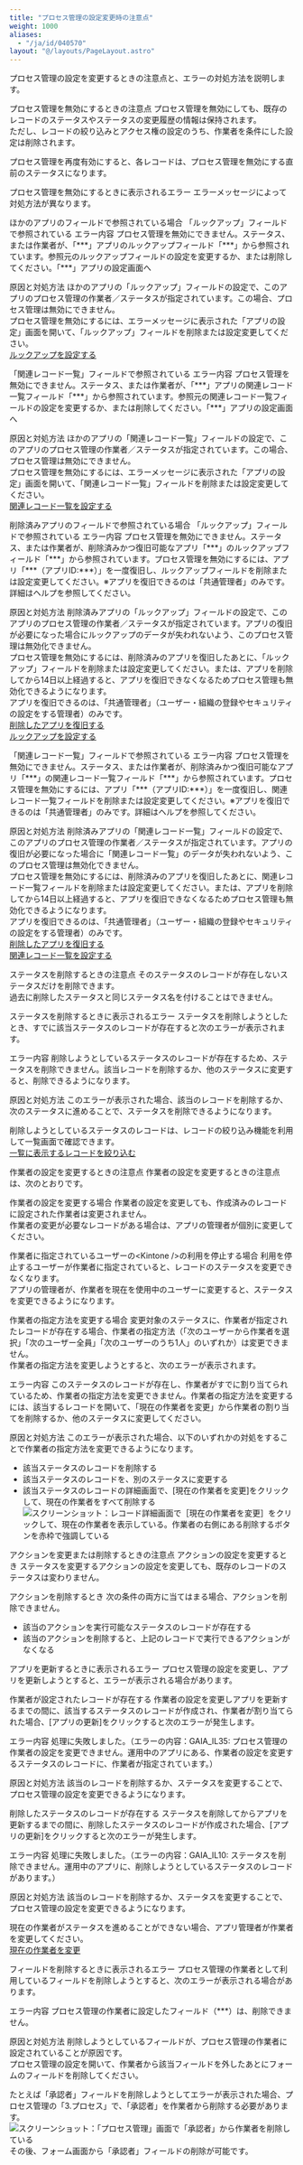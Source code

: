 ```yaml
---
title: "プロセス管理の設定変更時の注意点"
weight: 1000
aliases:
  - "/ja/id/040570"
layout: "@/layouts/PageLayout.astro"
---
```




プロセス管理の設定を変更するときの注意点と、エラーの対処方法を説明します。

<Heading id="process_change_processsettings_10">プロセス管理を無効にするときの注意点</Heading>
プロセス管理を無効にしても、既存のレコードのステータスやステータスの変更履歴の情報は保持されます。  
ただし、レコードの絞り込みとアクセス権の設定のうち、作業者を条件にした設定は削除されます。

プロセス管理を再度有効にすると、各レコードは、プロセス管理を無効にする直前のステータスになります。

<Heading level={3} id="process_change_processsettings_1010">プロセス管理を無効にするときに表示されるエラー</Heading>
エラーメッセージによって対処方法が異なります。

<Heading level={4} id="process_change_processsettings_101010">ほかのアプリのフィールドで参照されている場合</Heading>
<Heading level={5} id="process_change_processsettings_10101010">「ルックアップ」フィールドで参照されている</Heading>
<Heading level={6} id="process_change_processsettings_1010101010">エラー内容</Heading>
プロセス管理を無効にできません。ステータス、または作業者が、「\*\*\*」アプリのルックアップフィールド「\*\*\*」から参照されています。参照元のルックアップフィールドの設定を変更するか、または削除してください。「\*\*\*」アプリの設定画面へ

<Heading level={6} id="process_change_processsettings_1010101020">原因と対処方法</Heading>
ほかのアプリの「ルックアップ」フィールドの設定で、このアプリのプロセス管理の作業者／ステータスが指定されています。この場合、プロセス管理は無効にできません。  
プロセス管理を無効にするには、エラーメッセージに表示された「アプリの設定」画面を開いて、「ルックアップ」フィールドを削除または設定変更してください。  
[ルックアップを設定する](/k/ja/id/040547.html)

<Heading level={5} id="process_change_processsettings_10101020">「関連レコード一覧」フィールドで参照されている</Heading>
<Heading level={6} id="process_change_processsettings_1010102010">エラー内容</Heading>
プロセス管理を無効にできません。ステータス、または作業者が、「\*\*\*」アプリの関連レコード一覧フィールド「\*\*\*」から参照されています。参照元の関連レコード一覧フィールドの設定を変更するか、または削除してください。「\*\*\*」アプリの設定画面へ

<Heading level={6} id="process_change_processsettings_1010102020">原因と対処方法</Heading>
ほかのアプリの「関連レコード一覧」フィールドの設定で、このアプリのプロセス管理の作業者／ステータスが指定されています。この場合、プロセス管理は無効にできません。  
プロセス管理を無効にするには、エラーメッセージに表示された「アプリの設定」画面を開いて、「関連レコード一覧」フィールドを削除または設定変更してください。  
[関連レコード一覧を設定する](/k/ja/id/040552.html)

<Heading level={4} id="process_change_processsettings_101020">削除済みアプリのフィールドで参照されている場合</Heading>
<Heading level={5} id="process_change_processsettings_10102010">「ルックアップ」フィールドで参照されている</Heading>
<Heading level={6} id="process_change_processsettings_1010201010">エラー内容</Heading>
プロセス管理を無効にできません。ステータス、または作業者が、削除済みかつ復旧可能なアプリ「\*\*\*」のルックアップフィールド「\*\*\*」から参照されています。プロセス管理を無効にするには、アプリ「\*\*\*（アプリID:\*\*\*）」を一度復旧し、ルックアップフィールドを削除または設定変更してください。※アプリを復旧できるのは「<Slash />共通管理者」のみです。詳細はヘルプを参照してください。

<Heading level={6} id="process_change_processsettings_1010201020">原因と対処方法</Heading>
削除済みアプリの「ルックアップ」フィールドの設定で、このアプリのプロセス管理の作業者／ステータスが指定されています。アプリの復旧が必要になった場合にルックアップのデータが失われないよう、このプロセス管理は無効化できません。  
プロセス管理を無効にするには、削除済みのアプリを復旧したあとに、「ルックアップ」フィールドを削除または設定変更してください。または、アプリを削除してから14日以上経過すると、アプリを復旧できなくなるためプロセス管理も無効化できるようになります。  
アプリを復旧できるのは、「<Slash />共通管理者」（ユーザー・組織の登録やセキュリティの設定をする管理者）のみです。  
[削除したアプリを復旧する](/k/ja/id/04016.html)  
[ルックアップを設定する](/k/ja/id/040547.html)

<Heading level={5} id="process_change_processsettings_10102020">「関連レコード一覧」フィールドで参照されている</Heading>
<Heading level={6} id="process_change_processsettings_1010202010">エラー内容</Heading>
プロセス管理を無効にできません。ステータス、または作業者が、削除済みかつ復旧可能なアプリ「\*\*\*」の関連レコード一覧フィールド「\*\*\*」から参照されています。プロセス管理を無効にするには、アプリ「\*\*\*（アプリID:\*\*\*）」を一度復旧し、関連レコード一覧フィールドを削除または設定変更してください。※アプリを復旧できるのは「<Slash />共通管理者」のみです。詳細はヘルプを参照してください。

<Heading level={6} id="process_change_processsettings_1010202020">原因と対処方法</Heading>
削除済みアプリの「関連レコード一覧」フィールドの設定で、このアプリのプロセス管理の作業者／ステータスが指定されています。アプリの復旧が必要になった場合に「関連レコード一覧」のデータが失われないよう、このプロセス管理は無効化できません。  
プロセス管理を無効にするには、削除済みのアプリを復旧したあとに、関連レコード一覧フィールドを削除または設定変更してください。または、アプリを削除してから14日以上経過すると、アプリを復旧できなくなるためプロセス管理も無効化できるようになります。  
アプリを復旧できるのは、「<Slash />共通管理者」（ユーザー・組織の登録やセキュリティの設定をする管理者）のみです。  
[削除したアプリを復旧する](/k/ja/id/04016.html)  
[関連レコード一覧を設定する](/k/ja/id/040552.html)

<Heading id="process_change_processsettings_20">ステータスを削除するときの注意点</Heading>
そのステータスのレコードが存在しないステータスだけを削除できます。  
過去に削除したステータスと同じステータス名を付けることはできません。

<Heading level={3} id="process_change_processsettings_2010">ステータスを削除するときに表示されるエラー</Heading>
ステータスを削除しようとしたとき、すでに該当ステータスのレコードが存在すると次のエラーが表示されます。

<Heading level={4} id="process_change_processsettings_201010">エラー内容</Heading>
削除しようとしているステータスのレコードが存在するため、ステータスを削除できません。該当レコードを削除するか、他のステータスに変更すると、削除できるようになります。

<Heading level={4} id="process_change_processsettings_201020">原因と対処方法</Heading>
このエラーが表示された場合、該当のレコードを削除するか、次のステータスに進めることで、ステータスを削除できるようになります。

<Hint>

削除しようとしているステータスのレコードは、レコードの絞り込み機能を利用して一覧画面で確認できます。  
[一覧に表示するレコードを絞り込む](/k/ja/id/040458.html)

</Hint>

<Heading id="process_change_processsettings_30">作業者の設定を変更するときの注意点</Heading>
作業者の設定を変更するときの注意点は、次のとおりです。

<Heading level={3} id="process_change_processsettings_3010">作業者の設定を変更する場合</Heading>
作業者の設定を変更しても、作成済みのレコードに設定された作業者は変更されません。  
作業者の変更が必要なレコードがある場合は、アプリの管理者が個別に変更してください。

<Heading level={3} id="process_change_processsettings_3020">作業者に指定されているユーザーの&lt;Kintone /&gt;の利用を停止する場合</Heading>
利用を停止するユーザーが作業者に指定されていると、レコードのステータスを変更できなくなります。  
アプリの管理者が、作業者を現在<Kintone />を使用中のユーザーに変更すると、ステータスを変更できるようになります。  

<Heading level={3} id="process_change_processsettings_3040">作業者の指定方法を変更する場合</Heading>
変更対象のステータスに、作業者が指定されたレコードが存在する場合、作業者の指定方法（「次のユーザーから作業者を選択」「次のユーザー全員」「次のユーザーのうち1人」のいずれか）は変更できません。  
作業者の指定方法を変更しようとすると、次のエラーが表示されます。

<Heading level={4} id="process_change_processsettings_304010">エラー内容</Heading>
このステータスのレコードが存在し、作業者がすでに割り当てられているため、作業者の指定方法を変更できません。作業者の指定方法を変更するには、該当するレコードを開いて、「現在の作業者を変更」から作業者の割り当てを削除するか、他のステータスに変更してください。

<Heading level={4} id="process_change_processsettings_304020">原因と対処方法</Heading>
このエラーが表示された場合、以下のいずれかの対処をすることで作業者の指定方法を変更できるようになります。

* 該当ステータスのレコードを削除する
* 該当ステータスのレコードを、別のステータスに変更する
* 該当ステータスのレコードの詳細画面で、[現在の作業者を変更]をクリックして、現在の作業者をすべて削除する
  <Img src="/k/kintone/img-ja/change_processsettings_03.png" alt="スクリーンショット：レコード詳細画面で［現在の作業者を変更］をクリックして、現在の作業者を表示している。作業者の右側にある削除するボタンを赤枠で強調している" />

<Heading id="process_change_processsettings_40">アクションを変更または削除するときの注意点</Heading>
<Heading level={3} id="process_change_processsettings_4010">アクションの設定を変更するとき</Heading>
ステータスを変更するアクションの設定を変更しても、既存のレコードのステータスは変わりません。

<Heading level={3} id="process_change_processsettings_4020">アクションを削除するとき</Heading>
次の条件の両方に当てはまる場合、アクションを削除できません。

* 該当のアクションを実行可能なステータスのレコードが存在する
* 該当のアクションを削除すると、上記のレコードで実行できるアクションがなくなる

<Heading id="process_change_processsettings_50">アプリを更新するときに表示されるエラー</Heading>
プロセス管理の設定を変更し、アプリを更新しようとすると、エラーが表示される場合があります。

<Heading level={3} id="process_change_processsettings_5010">作業者が設定されたレコードが存在する</Heading>
作業者の設定を変更しアプリを更新するまでの間に、該当するステータスのレコードが作成され、作業者が割り当てられた場合、[アプリの更新]をクリックすると次のエラーが発生します。

<Heading level={4} id="process_change_processsettings_501010">エラー内容</Heading>
処理に失敗しました。（エラーの内容：GAIA_IL35: プロセス管理の作業者の設定を変更できません。運用中のアプリにある、作業者の設定を変更するステータスのレコードに、作業者が指定されています。）

<Heading level={4} id="process_change_processsettings_501020">原因と対処方法</Heading>
該当のレコードを削除するか、ステータスを変更することで、プロセス管理の設定を変更できるようになります。

<Heading level={3} id="process_change_processsettings_5020">削除したステータスのレコードが存在する</Heading>
ステータスを削除してからアプリを更新するまでの間に、削除したステータスのレコードが作成された場合、[アプリの更新]をクリックすると次のエラーが発生します。

<Heading level={4} id="process_change_processsettings_502010">エラー内容</Heading>
処理に失敗しました。（エラーの内容：GAIA_IL10: ステータスを削除できません。運用中のアプリに、削除しようとしているステータスのレコードがあります。）

<Heading level={4} id="process_change_processsettings_502020">原因と対処方法</Heading>
該当のレコードを削除するか、ステータスを変更することで、プロセス管理の設定を変更できるようになります。

<Note>

現在の作業者がステータスを進めることができない場合、アプリ管理者が作業者を変更してください。  
[現在の作業者を変更](/k/ja/id/040573.html#process_requiredsettings_process_3010)

</Note>

<Heading id="process_change_processsettings_60">フィールドを削除するときに表示されるエラー</Heading>
プロセス管理の作業者として利用しているフィールドを削除しようとすると、次のエラーが表示される場合があります。

<Heading level={3} id="process_change_processsettings_6010">エラー内容</Heading>
プロセス管理の作業者に設定したフィールド（\*\*\*）は、削除できません。

<Heading level={3} id="process_change_processsettings_6020">原因と対処方法</Heading>
削除しようとしているフィールドが、プロセス管理の作業者に設定されていることが原因です。  
プロセス管理の設定を開いて、作業者から該当フィールドを外したあとにフォームのフィールドを削除してください。

たとえば「承認者」フィールドを削除しようとしてエラーが表示された場合、プロセス管理の「3.プロセス」で、「承認者」を作業者から削除する必要があります。  
<Img src="/k/kintone/img-ja/change_processsettings_02.png" alt="スクリーンショット：「プロセス管理」画面で「承認者」から作業者を削除している" />
その後、フォーム画面から「承認者」フィールドの削除が可能です。
